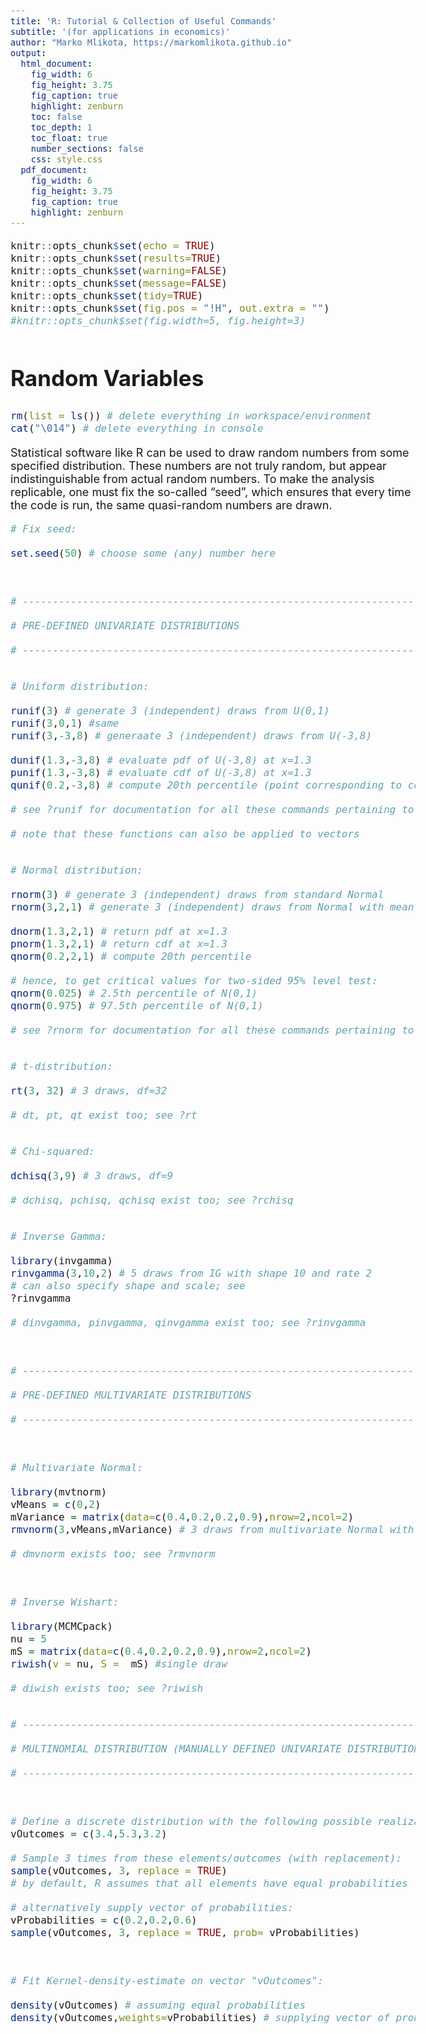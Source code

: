 ```yaml
---
title: 'R: Tutorial & Collection of Useful Commands'
subtitle: '(for applications in economics)'
author: "Marko Mlikota, https://markomlikota.github.io"
output:
  html_document: 
    fig_width: 6
    fig_height: 3.75
    fig_caption: true
    highlight: zenburn
    toc: false
    toc_depth: 1
    toc_float: true
    number_sections: false
    css: style.css
  pdf_document:
    fig_width: 6
    fig_height: 3.75
    fig_caption: true
    highlight: zenburn
---
```



<style type="text/css">
body, td {
   font-size: 18px;
}
code.r{
  font-size: 16px;
}
pre {
  font-size: 16px
}
h1 {
  font-size: 35px;
  margin: 60px 0px 30px 0px;
}
h2 {
  font-size: 25px;
}
#TOC {
  color: black; 
}

</style>

<script>
  var height=$('#primary').height(); // Calculate primary wrapper height
  $('#secondary').height(height); // Set the height it to sidebar
</script>




```r
knitr::opts_chunk$set(echo = TRUE)
knitr::opts_chunk$set(results=TRUE)
knitr::opts_chunk$set(warning=FALSE)
knitr::opts_chunk$set(message=FALSE)
knitr::opts_chunk$set(tidy=TRUE)
knitr::opts_chunk$set(fig.pos = "!H", out.extra = "")
#knitr::opts_chunk$set(fig.width=5, fig.height=3)
```


# Random Variables

```r

rm(list = ls()) # delete everything in workspace/environment
cat("\014")	# delete everything in console     


```

Statistical software like R can be used to draw random numbers from some specified distribution. These numbers are not truly random, but appear indistinguishable from actual random numbers. To make the analysis replicable, one must fix the so-called "seed", which ensures that every time the code is run, the same quasi-random numbers are drawn.

```r


# Fix seed:

set.seed(50) # choose some (any) number here



# ------------------------------------------------------------------------- #

# PRE-DEFINED UNIVARIATE DISTRIBUTIONS 

# ------------------------------------------------------------------------- #


# Uniform distribution:

runif(3) # generate 3 (independent) draws from U(0,1)
runif(3,0,1) #same
runif(3,-3,8) # generaate 3 (independent) draws from U(-3,8)

dunif(1.3,-3,8) # evaluate pdf of U(-3,8) at x=1.3
punif(1.3,-3,8) # evaluate cdf of U(-3,8) at x=1.3
qunif(0.2,-3,8) # compute 20th percentile (point corresponding to cdf of 0.2)

# see ?runif for documentation for all these commands pertaining to Uniform disttribution

# note that these functions can also be applied to vectors


# Normal distribution:

rnorm(3) # generate 3 (independent) draws from standard Normal
rnorm(3,2,1) # generate 3 (independent) draws from Normal with mean 2 and standard deviation 1

dnorm(1.3,2,1) # return pdf at x=1.3
pnorm(1.3,2,1) # return cdf at x=1.3
qnorm(0.2,2,1) # compute 20th percentile

# hence, to get critical values for two-sided 95% level test:
qnorm(0.025) # 2.5th percentile of N(0,1)
qnorm(0.975) # 97.5th percentile of N(0,1)

# see ?rnorm for documentation for all these commands pertaining to Normal disttribution


# t-distribution:

rt(3, 32) # 3 draws, df=32

# dt, pt, qt exist too; see ?rt


# Chi-squared:

dchisq(3,9) # 3 draws, df=9

# dchisq, pchisq, qchisq exist too; see ?rchisq


# Inverse Gamma:

library(invgamma)
rinvgamma(3,10,2) # 5 draws from IG with shape 10 and rate 2
# can also specify shape and scale; see
?rinvgamma

# dinvgamma, pinvgamma, qinvgamma exist too; see ?rinvgamma



# ------------------------------------------------------------------------- #

# PRE-DEFINED MULTIVARIATE DISTRIBUTIONS 

# ------------------------------------------------------------------------- #



# Multivariate Normal:

library(mvtnorm) 
vMeans = c(0,2)
mVariance = matrix(data=c(0.4,0.2,0.2,0.9),nrow=2,ncol=2)
rmvnorm(3,vMeans,mVariance) # 3 draws from multivariate Normal with specified mean and variance

# dmvnorm exists too; see ?rmvnorm



# Inverse Wishart:

library(MCMCpack)
nu = 5
mS = matrix(data=c(0.4,0.2,0.2,0.9),nrow=2,ncol=2)
riwish(v = nu, S =  mS) #single draw

# diwish exists too; see ?riwish


# ------------------------------------------------------------------------- #

# MULTINOMIAL DISTRIBUTION (MANUALLY DEFINED UNIVARIATE DISTRIBUTION)

# ------------------------------------------------------------------------- #



# Define a discrete distribution with the following possible realizations (outcomes):
vOutcomes = c(3.4,5.3,3.2)

# Sample 3 times from these elements/outcomes (with replacement):
sample(vOutcomes, 3, replace = TRUE)
# by default, R assumes that all elements have equal probabilities

# alternatively supply vector of probabilities:
vProbabilities = c(0.2,0.2,0.6)
sample(vOutcomes, 3, replace = TRUE, prob= vProbabilities) 



# Fit Kernel-density-estimate on vector "vOutcomes":

density(vOutcomes) # assuming equal probabilities
density(vOutcomes,weights=vProbabilities) # supplying vector of probabilities


```









